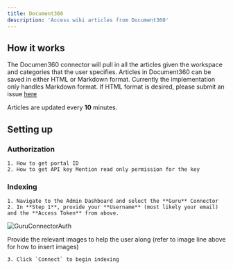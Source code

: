 ```yaml
---
title: Document360
description: 'Access wiki articles from Document360'
---
```


## How it works
The Documen360 connector will pull in all the articles given the workspace and categories that the user specifies.
Articles in Document360 can be saved in either HTML or Markdown format. Currently the implementation only handles
Markdown format. If HTML format is desired, please submit an issue [here](https://github.com/danswer-ai/danswer/issues)

Articles are updated every **10** minutes.


## Setting up
### Authorization
    1. How to get portal ID
    2. How to get API key Mention read only permission for the key

### Indexing
    1. Navigate to the Admin Dashboard and select the **Guru** Connector
    2. In **Step 1**, provide your **Username** (most likely your email) and the **Access Token** from above.

![GuruConnectorAuth](/images/connectors/guru/GuruAuth.png)

Provide the relevant images to help the user along (refer to image line above for how to insert images)

    3. Click `Connect` to begin indexing
